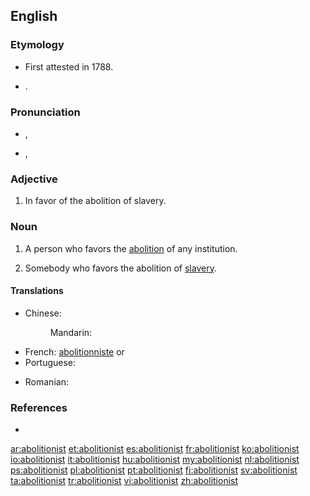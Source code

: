 ==English==

===Etymology===
* First attested in 1788.
* {{suffix|abolition|ist}}.

===Pronunciation===
* {{a|UK}} {{IPA|/ˈæ.bə.lɪʃn̩.ɪst/}}, {{X-SAMPA|1=/"{.b@.lISn=.Ist/}}
* {{a|US}} {{IPA|/ˈæ.bə.lɪʃn̩.ɪst/|/ˈæ.bə.lɪʃn̩.əst/}}, {{X-SAMPA|/{'b@lI"S@n@st/}}

===Adjective===
{{en-adj}}

# {{historical}} In favor of the abolition of slavery.

===Noun===
{{en-noun}}

# A person who favors the [[abolition]] of any institution.
# {{historical|US}} Somebody who favors the abolition of [[slavery]].

====Translations====
{{trans-top|person who favors the abolition}}
* Chinese:
*: Mandarin: {{t|zh|廢除主義者|sc=Hani}}
* French: [[abolitionniste]] {{m}} or {{f}}
* Portuguese: {{t+|pt|abolicionista}}
{{trans-mid}}
* Romanian: {{t|ro|aboliționist}}
{{trans-bottom}}

===References===
* {{R:Webster 1913}}

[[ar:abolitionist]]
[[et:abolitionist]]
[[es:abolitionist]]
[[fr:abolitionist]]
[[ko:abolitionist]]
[[io:abolitionist]]
[[it:abolitionist]]
[[hu:abolitionist]]
[[my:abolitionist]]
[[nl:abolitionist]]
[[ps:abolitionist]]
[[pl:abolitionist]]
[[pt:abolitionist]]
[[fi:abolitionist]]
[[sv:abolitionist]]
[[ta:abolitionist]]
[[tr:abolitionist]]
[[vi:abolitionist]]
[[zh:abolitionist]]